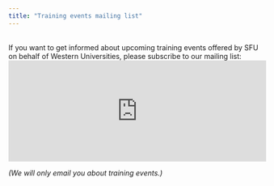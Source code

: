 ```yaml
---
title: "Training events mailing list"
---
```

<br>
If you want to get informed about upcoming training events offered by SFU on behalf of Western Universities, please subscribe to our mailing list:
<iframe id="iframeform" src="https://secure.campaigner.com/CSB/Public/Form.aspx?fid=1889522&ac=gk59"
	frameborder="0" data-acc-id="gk59" height="200" width="510" scrolling="no"></iframe>

*(We will only email you about training events.)*
